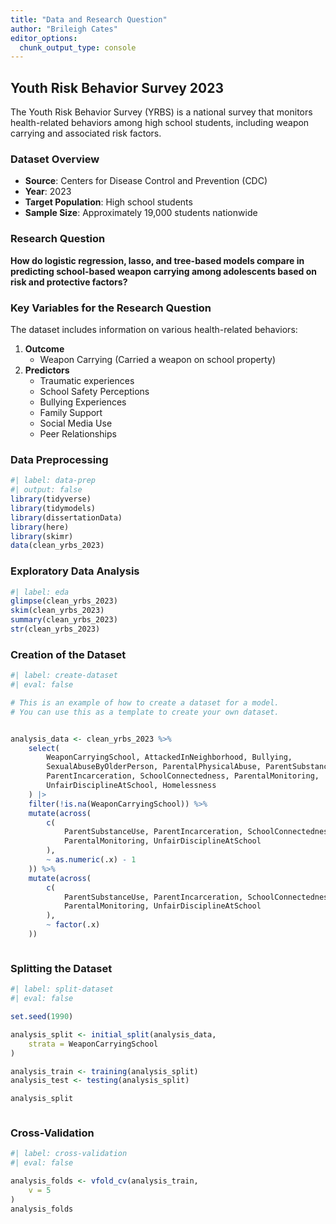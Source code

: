 ```yaml
---
title: "Data and Research Question"
author: "Brileigh Cates"
editor_options: 
  chunk_output_type: console
---
```


## Youth Risk Behavior Survey 2023

The Youth Risk Behavior Survey (YRBS) is a national survey that monitors health-related behaviors among high school students, including weapon carrying and associated risk factors.

### Dataset Overview

-   **Source**: Centers for Disease Control and Prevention (CDC)
-   **Year**: 2023
-   **Target Population**: High school students
-   **Sample Size**: Approximately 19,000 students nationwide

### Research Question

**How do logistic regression, lasso, and tree-based models compare in predicting school-based weapon carrying among adolescents based on risk and protective factors?**

### Key Variables for the Research Question

The dataset includes information on various health-related behaviors:

1.  **Outcome**
    -   Weapon Carrying (Carried a weapon on school property)

2.  **Predictors**
    -   Traumatic experiences
    -   School Safety Perceptions
    -   Bullying Experiences
    -   Family Support
    -   Social Media Use
    -   Peer Relationships

### Data Preprocessing

```r
#| label: data-prep
#| output: false
library(tidyverse)
library(tidymodels)
library(dissertationData)
library(here)
library(skimr)
data(clean_yrbs_2023)

```

### Exploratory Data Analysis

```r
#| label: eda
glimpse(clean_yrbs_2023)
skim(clean_yrbs_2023)
summary(clean_yrbs_2023)
str(clean_yrbs_2023)
```

### Creation of the Dataset

```r
#| label: create-dataset
#| eval: false

# This is an example of how to create a dataset for a model.
# You can use this as a template to create your own dataset.


analysis_data <- clean_yrbs_2023 %>%
    select(
        WeaponCarryingSchool, AttackedInNeighborhood, Bullying,
        SexualAbuseByOlderPerson, ParentalPhysicalAbuse, ParentSubstanceUse,
        ParentIncarceration, SchoolConnectedness, ParentalMonitoring,
        UnfairDisciplineAtSchool, Homelessness
    ) |>
    filter(!is.na(WeaponCarryingSchool)) %>%
    mutate(across(
        c(
            ParentSubstanceUse, ParentIncarceration, SchoolConnectedness,
            ParentalMonitoring, UnfairDisciplineAtSchool
        ),
        ~ as.numeric(.x) - 1
    )) %>%
    mutate(across(
        c(
            ParentSubstanceUse, ParentIncarceration, SchoolConnectedness,
            ParentalMonitoring, UnfairDisciplineAtSchool
        ),
        ~ factor(.x)
    ))



```

### Splitting the Dataset

```r
#| label: split-dataset
#| eval: false

set.seed(1990)

analysis_split <- initial_split(analysis_data,
    strata = WeaponCarryingSchool
)

analysis_train <- training(analysis_split)
analysis_test <- testing(analysis_split)

analysis_split



```

### Cross-Validation

```r
#| label: cross-validation
#| eval: false

analysis_folds <- vfold_cv(analysis_train,
    v = 5
)
analysis_folds


```